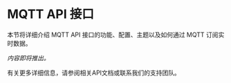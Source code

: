 # MQTT API 接口

本节将详细介绍 MQTT API 接口的功能、配置、主题以及如何通过 MQTT 订阅实时数据。

*内容即将推出。*

有关更多详细信息，请参阅相关API文档或联系我们的支持团队。
